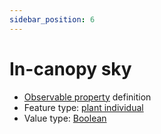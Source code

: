 ```yaml
---
sidebar_position: 6
---
```



# In-canopy sky

- [Observable property](/viewers/dawe-vocabs?uri=https://linked.data.gov.au/def/nrm/85bdd25a-fa08-49de-9f0b-98895cb79aa6) definition
- Feature type: [plant individual](http://linked.data.gov.au/def/tern-cv/60d7edf8-98c6-43e9-841c-e176c334d270)
- Value type: [Boolean](https://w3id.org/tern/ontologies/tern/Boolean)

<Example
  protocolModule="fire"
  observableProperty="https://linked.data.gov.au/def/nrm/85bdd25a-fa08-49de-9f0b-98895cb79aa6"
/>
